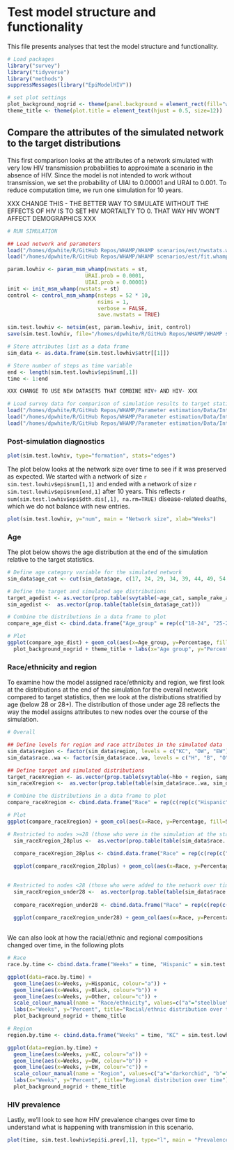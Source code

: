 # Test model structure and functionality

This file presents analyses that test the model structure and functionality.

```r
# Load packages
library("survey")
library("tidyverse")
library("methods")
suppressMessages(library("EpiModelHIV"))

# set plot settings 
plot_background_nogrid <- theme(panel.background = element_rect(fill="white", colour = "black")) 
theme_title <- theme(plot.title = element_text(hjust = 0.5, size=12)) 


```

## Compare the attributes of the simulated network to the target distributions

This first comparison looks at the attributes of a network simulated with very low HIV transmission probabilities to approximate a scenario in the absence of HIV. Since the model is not intended to work without transmission, we set the probability of UIAI to 0.00001 and URAI to 0.001. To reduce computation time, we run one simulation for 10 years.

XXX CHANGE THIS - THE BETTER WAY TO SIMULATE WITHOUT THE EFFECTS OF HIV IS TO SET HIV MORTAILTY TO 0. THAT WAY HIV WON'T AFFECT DEMOGRAPHICS XXX

```r

# RUN SIMULATION

## Load network and parameters
load("/homes/dpwhite/R/GitHub Repos/WHAMP/WHAMP scenarios/est/nwstats.whamp.rda") 
load("/homes/dpwhite/R/GitHub Repos/WHAMP/WHAMP scenarios/est/fit.whamp.rda")

param.lowhiv <- param_msm_whamp(nwstats = st,
                         URAI.prob = 0.0001,
                         UIAI.prob = 0.00001)
init <- init_msm_whamp(nwstats = st)
control <- control_msm_whamp(nsteps = 52 * 10,
                             nsims = 1,
                             verbose = FALSE,
                             save.nwstats = TRUE)

sim.test.lowhiv <- netsim(est, param.lowhiv, init, control) 
save(sim.test.lowhiv, file="/homes/dpwhite/R/GitHub Repos/WHAMP/WHAMP scenarios/fit tests and debugging/sim.test.lowhiv.rda") 

# Store attributes list as a data frame
sim_data <- as.data.frame(sim.test.lowhiv$attr[[1]])

# Store number of steps as time variable
end <- length(sim.test.lowhiv$epi$num[,1])
time <- 1:end


```


```r
XXX CHANGE TO USE NEW DATASETS THAT COMBINE HIV+ AND HIV- XXX

# Load survey data for comparison of simulation results to target statistics
load("/homes/dpwhite/R/GitHub Repos/WHAMP/Parameter estimation/Data/InternetSurveySample.Rdata")
load("/homes/dpwhite/R/GitHub Repos/WHAMP/Parameter estimation/Data/InternetSurvey_reweighted_all.Rdata")
load("/homes/dpwhite/R/GitHub Repos/WHAMP/Parameter estimation/Data/InternetSurvey_reweighted_neg.Rdata")

```
### Post-simulation diagnostics
```r
plot(sim.test.lowhiv, type="formation", stats="edges")
```

The plot below looks at the network size over time to see if it was preserved as expected. We started with a network of size `r sim.test.lowhiv$epi$num[1,1]` and ended with a network of size `r sim.test.lowhiv$epi$num[end,1]` after 10 years. This reflects `r sum(sim.test.lowhiv$epi$dth.dis[,1], na.rm=TRUE)` disease-related deaths, which we do not balance with new entries.
```r
plot(sim.test.lowhiv, y="num", main = "Network size", xlab="Weeks")
```

### Age 

The plot below shows the age distribution at the end of the simulation relative to the target statistics.
```r
# Define age category variable for the simulated network
sim_data$age_cat <- cut(sim_data$age, c(17, 24, 29, 34, 39, 44, 49, 54, 59), labels=c("18-24", "25-29", "30-34", "35-39", "40-44", "45-49", "50-54", "55-59")) 

# Define the target and simulated age distributions
target_agedist <- as.vector(prop.table(svytable(~age_cat, sample_rake_all, round=FALSE)))
sim_agedist <-  as.vector(prop.table(table(sim_data$age_cat)))

# Combine the distributions in a data frame to plot
compare_age_dist <- cbind.data.frame("Age_group" = rep(c("18-24", "25-29", "30-34", "35-39", "40-44", "45-49", "50-54", "55-59"), 2), "Source" = (c(rep("Target", 8), rep("Simulation", 8))), "Percentage" = c(target_agedist, sim_agedist))

# Plot
ggplot(compare_age_dist) + geom_col(aes(x=Age_group, y=Percentage, fill=Source), position="dodge") + scale_fill_brewer(type="qual", palette=2) + 
  plot_background_nogrid + theme_title + labs(x="Age group", y="Percentage", title="Age distribution")
```

### Race/ethnicity and region
To examine how the model assigned race/ethnicity and region, we first look at the distributions at the end of the simulation for the overall network compared to target statistics, then we look at the distributions stratified by age (below 28 or 28+). The distribution of those under age 28 reflects the way the model assigns attributes to new nodes over the course of the simulation.

```r
# Overall

## Define levels for region and race attributes in the simulated data
sim_data$region <- factor(sim_data$region, levels = c("KC", "OW", "EW"))
sim_data$race..wa <- factor(sim_data$race..wa, levels = c("H", "B", "O"))

## Define target and simulated distributions
target_raceXregion <- as.vector(prop.table(svytable(~hbo + region, sample_rake_all, round=FALSE),2))
sim_raceXregion <-  as.vector(prop.table(table(sim_data$race..wa, sim_data$region),2))

# Combine the distributions in a data frame to plot
compare_raceXregion <- cbind.data.frame("Race" = rep(c(rep(c("Hispanic", "Black", "Other"), 3)), 2), "Region"=rep(c(rep("King County", 3), rep("Other Western WA", 3), rep("Eastern WA", 3)),2), "Source" = (c(rep("Target", 9), rep("Simulation", 9))), "Percentage" = c(target_raceXregion, sim_raceXregion))

# Plot
ggplot(compare_raceXregion) + geom_col(aes(x=Race, y=Percentage, fill=Source), position="dodge") + facet_grid(.~Region) + scale_fill_brewer(type="qual", palette=2) + plot_background_nogrid + theme_title + labs(x="Race/ethnicity", y="Percentage", title="Racial/ethnic distribution")
```

```r
# Restricted to nodes >=28 (those who were in the simulation at the start)
  sim_raceXregion_28plus <-  as.vector(prop.table(table(sim_data$race..wa[sim_data$age>=28], sim_data$region[sim_data$age>=28]),2))

  compare_raceXregion_28plus <- cbind.data.frame("Race" = rep(c(rep(c("Hispanic", "Black", "Other"), 3)), 2), "Region"=rep(c(rep("King County", 3), rep("Other Western WA", 3), rep("Eastern WA", 3)),2), "Source" = (c(rep("Target", 9), rep("Simulation", 9))), "Percentage" = c(target_raceXregion, sim_raceXregion_28plus))
  
  ggplot(compare_raceXregion_28plus) + geom_col(aes(x=Race, y=Percentage, fill=Source), position="dodge") + facet_grid(.~Region) + scale_fill_brewer(type="qual", palette=2) + plot_background_nogrid + theme_title + labs(x="Race/ethnicity", y="Percentage", title="Racial/ethnic distribution in those age 28+ in the simulation")
  
```

```r
# Restricted to nodes <28 (those who were added to the network over time)
  sim_raceXregion_under28 <-  as.vector(prop.table(table(sim_data$race..wa[sim_data$age<28], sim_data$region[sim_data$age<28]),2))
  
  compare_raceXregion_under28 <- cbind.data.frame("Race" = rep(c(rep(c("Hispanic", "Black", "Other"), 3)), 2), "Region"=rep(c(rep("King County", 3), rep("Other Western WA", 3), rep("Eastern WA", 3)),2), "Source" = (c(rep("Target", 9), rep("Simulation", 9))), "Percentage" = c(target_raceXregion, sim_raceXregion_under28))
  
  ggplot(compare_raceXregion_under28) + geom_col(aes(x=Race, y=Percentage, fill=Source), position="dodge") + facet_grid(.~Region) + scale_fill_brewer(type="qual", palette=2) + plot_background_nogrid + theme_title + labs(x="Race/ethnicity", y="Percentage", title="Racial/ethnic distribution in those <28 in the simulation")
  
```

We can also look at how the racial/ethnic and regional compositions changed over time, in the following plots
```r

# Race
race.by.time <- cbind.data.frame("Weeks" = time, "Hispanic" = sim.test.lowhiv$epi$num.H..wa[,1] / sim.test.lowhiv$epi$num[,1], "Black" = sim.test.lowhiv$epi$num.B..wa[,1] / sim.test.lowhiv$epi$num[,1], "Other" = sim.test.lowhiv$epi$num.O..wa[,1] / sim.test.lowhiv$epi$num[,1])

ggplot(data=race.by.time) + 
  geom_line(aes(x=Weeks, y=Hispanic, colour="a")) + 
  geom_line(aes(x=Weeks, y=Black, colour="b")) +
  geom_line(aes(x=Weeks, y=Other, colour="c")) +
  scale_colour_manual(name = "Race/ethnicity", values=c("a"="steelblue", "b"="firebrick", "c"="darkgreen"), labels=c("Hispanic", "Black", "Other")) +
  labs(x="Weeks", y="Percent", title="Racial/ethnic distribution over time") +
  plot_background_nogrid + theme_title

# Region
region.by.time <- cbind.data.frame("Weeks" = time, "KC" = sim.test.lowhiv$epi$num.KC[,1] / sim.test.lowhiv$epi$num[,1], "OW" = sim.test.lowhiv$epi$num.OW[,1] / sim.test.lowhiv$epi$num[,1], "EW" = sim.test.lowhiv$epi$num.EW[,1] / sim.test.lowhiv$epi$num[,1])

ggplot(data=region.by.time) + 
  geom_line(aes(x=Weeks, y=KC, colour="a")) + 
  geom_line(aes(x=Weeks, y=OW, colour="b")) +
  geom_line(aes(x=Weeks, y=EW, colour="c")) +
  scale_colour_manual(name = "Region", values=c("a"="darkorchid", "b"="darkseagreen4", "c"="darksalmon"), labels=c("King County", "Western WA", "Eastern WA")) +
  labs(x="Weeks", y="Percent", title="Regional distribution over time") +
  plot_background_nogrid + theme_title
```

### HIV prevalence

Lastly, we'll look to see how HIV prevalence changes over time to understand what is happening with transmission in this scenario.
```r
plot(time, sim.test.lowhiv$epi$i.prev[,1], type="l", main = "Prevalence", xlab="Weeks", ylab="Prevalence")

```